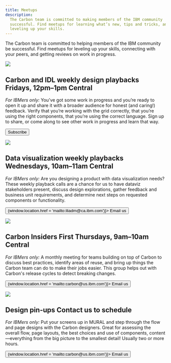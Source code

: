 ```yaml
---
title: Meetups
description:
  The Carbon team is committed to making members of the IBM community
  successful. Find meetups for learning what’s new, tips and tricks, and
  leveling up your skills.
---
```



<PageDescription>

The Carbon team is committed to helping members of the IBM community be
successful. Find meetups for leveling up your skills, connecting with your
peers, and getting reviews on work in progress.

</PageDescription>

<Row className="meetups-list">
<Column colLg={4} colMd={2}>

![](/images/events_design_playback.png)

</Column>
<Column colLg={7} colMd={5}>

<h2>
  Carbon and IDL weekly design playbacks
  <span>Fridays, 12pm–1pm Central</span>
</h2>

_For IBMers only:_ You’ve got some work in progress and you’re ready to open it
up and share it with a broader audience for honest (and caring!) feedback.
Verify that you’re working with the grid correctly, that you’re using the right
components, that you’re using the correct language. Sign up to share, or come
along to see other work in progress and learn that way.

<Row>
  <Button
    kind="tertiary"
    renderIcon={ArrowRight16}
    href="https://ec.yourlearning.ibm.com/w3/series/10163237">
    Subscribe
  </Button>
</Row>

</Column>
</Row>
<Row className="meetups-list">
<Column colLg={4} colMd={2}>

![](/images/meetups_data_viz.png)

</Column>
<Column colLg={7} colMd={5}>

<h2>
  Data visualization weekly playbacks
  <span>Wednesdays, 10am–11am Central</span>
</h2>

_For IBMers only:_ Are you designing a product with data visualization needs?
These weekly playback calls are a chance for us to have dataviz stakeholders
present, discuss design explorations, gather feedback and business unit
requirements, and determine next steps on requested components or functionality.

<Row>
  <Button
    kind="tertiary"
    renderIcon={ArrowRight16}
    onClick={() => (window.location.href = 'mailto:iliadm@ca.ibm.com')}>
    Email us
  </Button>
</Row>

</Column>
</Row>
<Row className="meetups-list">
<Column colLg={4} colMd={2}>

![](/images/events_insiders.png)

</Column>
<Column colLg={7} colMd={5}>

<h2>
  Carbon Insiders
  <span>First Thursdays, 9am–10am Central</span>
</h2>

_For IBMers only:_ A monthly meeting for teams building on top of Carbon to
discuss best practices, identify areas of reuse, and bring up things the Carbon
team can do to make their jobs easier. This group helps out with Carbon's
release cycles to detect breaking changes.

<Row>
  <Button
    kind="tertiary"
    renderIcon={ArrowRight16}
    onClick={() => (window.location.href = 'mailto:carbon@us.ibm.com')}>
    Email us
  </Button>
</Row>

</Column>
</Row>
<Row className="meetups-list">
<Column colLg={4} colMd={2}>

![](/images/events_pinup.jpg)

</Column>
<Column colLg={7} colMd={5}>

<h2>
  Design pin-ups
  <span>Contact us to schedule</span>
</h2>

_For IBMers only:_ Put your screens up in MURAL and step through the flow and
page designs with the Carbon designers. Great for assessing the overall flow,
page layouts, the best choices and use of components, content—everything from
the big picture to the smallest detail! Usually two or more hours.

<Row>
  <Button
    kind="tertiary"
    renderIcon={ArrowRight16}
    onClick={() => (window.location.href = 'mailto:carbon@us.ibm.com')}>
    Email us
  </Button>
</Row>

</Column>
</Row>
